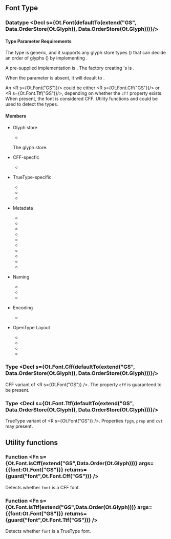 
# <R s={Ot.Font}/>

## Font Type

### Datatype <Decl s={Ot.Font(defaultTo(extend("GS", Data.OrderStore(Ot.Glyph)), Data.OrderStore(Ot.Glyph)))}/>

#### Type Parameter Requirements

The type <R s={Ot.Font} /> is generic, and it supports any glyph store types (<R s="GS"/>) that can decide an order of glyphs (<R s={Data.Order(Ot.Glyph)}/>) by implementing <R s={Data.OrderStore(Ot.Glyph)} />.

A pre-supplied implementation is <R s={Ot.ListGlyphStore} />. The factory creating <R s={Ot.ListGlyphStore} />'s is <R s={Ot.ListGlyphStoreFactory} />.

When the <R s="GS"/> parameter is absent, it will deault to <R s={Data.OrderStore(Ot.Glyph)}/>.

An <R s={Ot.Font("GS")}/> could be either <R s={Ot.Font.Cff("GS")}/> or <R s={Ot.Font.Ttf("GS")}/>, depending on whether the <code>cff</code> property exists. When present, the font is considered CFF. Utility functions <R s={Ot.Font.isCff}/> and <R s={Ot.Font.isTtf}/> could be used to detect the types.

#### Members

* Glyph store
    * <Member s={Ot.Font.glyphs} type="GS" />

    The glyph store.

* CFF-specfic

    * <Member s={Ot.Font.cff} type={Ot.Cff.Table} />

* TrueType-specific

    * <Member s={Ot.Font.fpgm} type={optional(Ot.Fpgm.Table)} />
    * <Member s={Ot.Font.prep} type={optional(Ot.Prep.Table)} />
    * <Member s={Ot.Font.cvt} type={optional(Ot.Cvt.Table)} />

* Metadata

    * <Member s={Ot.Font.head} type={Ot.Head.Table} />
    * <Member s={Ot.Font.maxp} type={Ot.Maxp.Table} />
    * <Member s={Ot.Font.fvar} type={optional(Ot.Fvar.Table)} />
    * <Member s={Ot.Font.post} type={optional(Ot.Post.Table)} />
    * <Member s={Ot.Font.os2} type={optional(Ot.Os2.Table)} />
    * <Member s={Ot.Font.hhea} type={optional(Ot.MetricHead.Table)} />
    * <Member s={Ot.Font.vhea} type={optional(Ot.MetricHead.Table)} />
    * <Member s={Ot.Font.avar} type={optional(Ot.Avar.Table)} />
    * <Member s={Ot.Font.gasp} type={optional(Ot.Gasp.Table)} />
    * <Member s={Ot.Font.vdmx} type={optional(Ot.Vdmx.Table)} />

* Naming

    * <Member s={Ot.Font.name} type={optional(Ot.Name.Table)} />
    * <Member s={Ot.Font.meta} type={optional(Ot.Meta.Table)} />
    * <Member s={Ot.Font.stat} type={optional(Ot.Stat.Table)} />

* Encoding

    * <Member s={Ot.Font.cmap} type={optional(Ot.Cmap.Table)} />

* OpenType Layout

    * <Member s={Ot.Font.gdef} type={optional(Ot.Gdef.Table)} />
    * <Member s={Ot.Font.gsub} type={optional(Ot.Gsub.Table)} />
    * <Member s={Ot.Font.gpos} type={optional(Ot.Gpos.Table)} />
    * <Member s={Ot.Font.base} type={optional(Ot.Base.Table)} />

### Type <Decl s={Ot.Font.Cff(defaultTo(extend("GS", Data.OrderStore(Ot.Glyph)), Data.OrderStore(Ot.Glyph)))}/>

CFF variant of <R s={Ot.Font("GS")} />. The property `cff` is guaranteed to be present.

### Type <Decl s={Ot.Font.Ttf(defaultTo(extend("GS", Data.OrderStore(Ot.Glyph)), Data.OrderStore(Ot.Glyph)))}/>

TrueType variant of <R s={Ot.Font("GS")} />. Properties `fpgm`, `prep` and `cvt` may present.

## Utility functions

### Function <Fn s={Ot.Font.isCff(extend("GS",Data.Order(Ot.Glyph)))} args={{font:Ot.Font("GS")}} returns={guard("font",Ot.Font.Cff("GS"))} />

Detects whether `font` is a CFF font.

### Function <Fn s={Ot.Font.isTtf(extend("GS",Data.Order(Ot.Glyph)))} args={{font:Ot.Font("GS")}} returns={guard("font",Ot.Font.Ttf("GS"))} />

Detects whether `font` is a TrueType font.